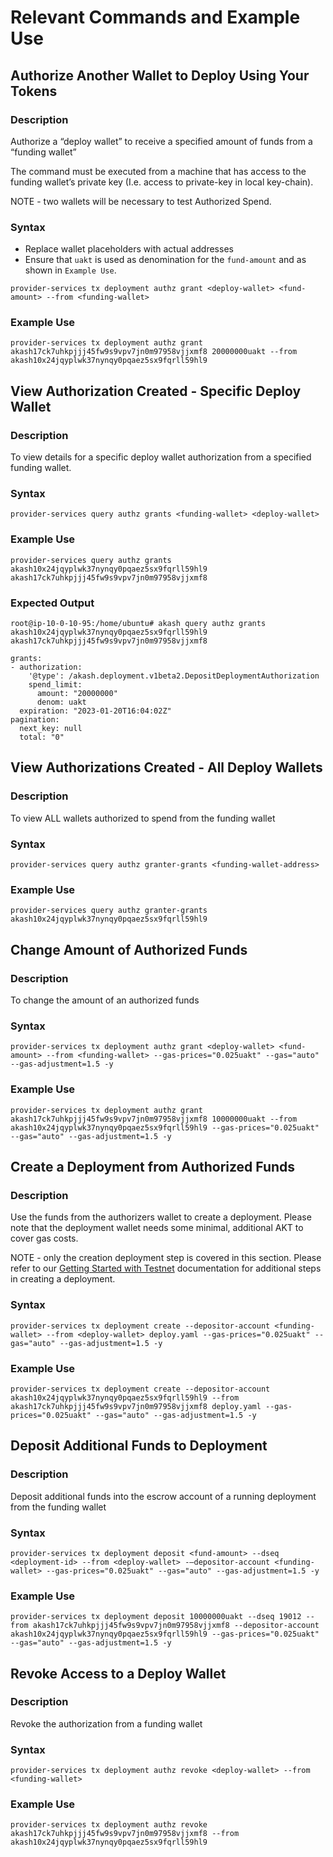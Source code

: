# Relevant Commands and Example Use

## Authorize Another Wallet to Deploy Using Your Tokens

### **Description**

Authorize a “deploy wallet” to receive a specified amount of funds from a “funding wallet”

The command must be executed from a machine that has access to the funding wallet’s private key (I.e. access to private-key in local key-chain).

NOTE - two wallets will be necessary to test Authorized Spend.

### **Syntax**

* Replace wallet placeholders with actual addresses
* Ensure that `uakt` is used as denomination for the `fund-amount` and as shown in `Example Use`.

```
provider-services tx deployment authz grant <deploy-wallet> <fund-amount> --from <funding-wallet>
```

### Example Use

```
provider-services tx deployment authz grant akash17ck7uhkpjjj45fw9s9vpv7jn0m97958vjjxmf8 20000000uakt --from akash10x24jqyplwk37nynqy0pqaez5sx9fqrll59hl9
```

## View Authorization Created - Specific Deploy Wallet

### **Description**

To view details for a specific deploy wallet authorization from a specified funding wallet.

### **Syntax**

```
provider-services query authz grants <funding-wallet> <deploy-wallet>
```

### **Example Use**

```
provider-services query authz grants akash10x24jqyplwk37nynqy0pqaez5sx9fqrll59hl9 akash17ck7uhkpjjj45fw9s9vpv7jn0m97958vjjxmf8
```

### **Expected Output**

```
root@ip-10-0-10-95:/home/ubuntu# akash query authz grants akash10x24jqyplwk37nynqy0pqaez5sx9fqrll59hl9 akash17ck7uhkpjjj45fw9s9vpv7jn0m97958vjjxmf8

grants:
- authorization:
    '@type': /akash.deployment.v1beta2.DepositDeploymentAuthorization
    spend_limit:
      amount: "20000000"
      denom: uakt
  expiration: "2023-01-20T16:04:02Z"
pagination:
  next_key: null
  total: "0"
```

## View Authorizations Created - All Deploy Wallets

### **Description**

To view ALL wallets authorized to spend from the funding wallet

### **Syntax**

```
provider-services query authz granter-grants <funding-wallet-address>
```

### **Example Use**

```
provider-services query authz granter-grants akash10x24jqyplwk37nynqy0pqaez5sx9fqrll59hl9
```

## Change Amount of Authorized Funds

### **Description**

To change the amount of an authorized funds

### **Syntax**

```
provider-services tx deployment authz grant <deploy-wallet> <fund-amount> --from <funding-wallet> --gas-prices="0.025uakt" --gas="auto" --gas-adjustment=1.5 -y
```

### **Example Use**

```
provider-services tx deployment authz grant akash17ck7uhkpjjj45fw9s9vpv7jn0m97958vjjxmf8 10000000uakt --from akash10x24jqyplwk37nynqy0pqaez5sx9fqrll59hl9 --gas-prices="0.025uakt" --gas="auto" --gas-adjustment=1.5 -y
```

## Create a Deployment from Authorized Funds

### **Description**

Use the funds from the authorizers wallet to create a deployment. Please note that the deployment wallet needs some minimal, additional AKT to cover gas costs.

NOTE - only the creation deployment step is covered in this section.  Please refer to our [Getting Started with Testnet](broken-reference) documentation for additional steps in creating a deployment.

### **Syntax**

```
provider-services tx deployment create --depositor-account <funding-wallet> --from <deploy-wallet> deploy.yaml --gas-prices="0.025uakt" --gas="auto" --gas-adjustment=1.5 -y 
```

### **Example Use**

```
provider-services tx deployment create --depositor-account akash10x24jqyplwk37nynqy0pqaez5sx9fqrll59hl9 --from akash17ck7uhkpjjj45fw9s9vpv7jn0m97958vjjxmf8 deploy.yaml --gas-prices="0.025uakt" --gas="auto" --gas-adjustment=1.5 -y
```

## **Deposit Additional Funds to Deployment**

### **Description**

Deposit additional funds into the escrow account of a running deployment from the funding wallet

### **Syntax**

```
provider-services tx deployment deposit <fund-amount> --dseq <deployment-id> --from <deploy-wallet> -–depositor-account <funding-wallet> --gas-prices="0.025uakt" --gas="auto" --gas-adjustment=1.5 -y
```

### **Example Use**

```
provider-services tx deployment deposit 10000000uakt --dseq 19012 --from akash17ck7uhkpjjj45fw9s9vpv7jn0m97958vjjxmf8 --depositor-account akash10x24jqyplwk37nynqy0pqaez5sx9fqrll59hl9 --gas-prices="0.025uakt" --gas="auto" --gas-adjustment=1.5 -y
```

## Revoke Access to a Deploy Wallet

### **Description**

Revoke the authorization from a funding wallet

### **Syntax**

```
provider-services tx deployment authz revoke <deploy-wallet> --from <funding-wallet>
```

### **Example Use**

```
provider-services tx deployment authz revoke akash17ck7uhkpjjj45fw9s9vpv7jn0m97958vjjxmf8 --from akash10x24jqyplwk37nynqy0pqaez5sx9fqrll59hl9
```

